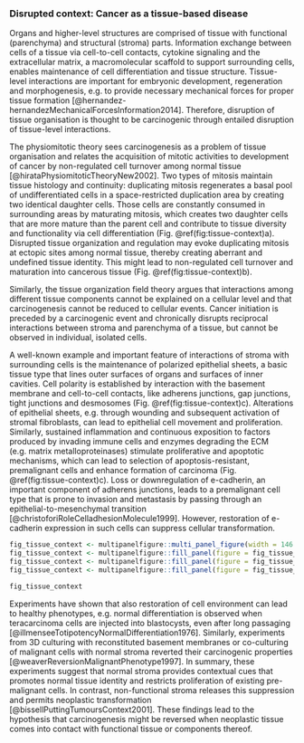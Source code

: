 ### Disrupted context: Cancer as a tissue-based disease {#development}

Organs and higher-level structures are comprised of tissue with functional (parenchyma) and structural (stroma) parts. Information exchange between cells of a tissue via cell-to-cell contacts, cytokine signaling and the extracellular matrix, a macromolecular scaffold to support surrounding cells, enables maintenance of cell differentiation and tissue structure. Tissue-level interactions are important for embryonic development, regeneration and morphogenesis, e.g. to provide necessary mechanical forces for proper tissue formation [@hernandez-hernandezMechanicalForcesInformation2014]. Therefore, disruption of tissue organisation is thought to be carcinogenic through entailed disruption of tissue-level interactions.

The physiomitotic theory sees carcinogenesis as a problem of tissue organisation and relates the acquisition of mitotic activities to development of cancer by non-regulated cell turnover among normal tissue [@hirataPhysiomitoticTheoryNew2002]. Two types of mitosis maintain tissue histology and continuity: duplicating mitosis regenerates a basal pool of undifferentiated cells in a space-restricted duplication area by creating two identical daughter cells. Those cells are constantly consumed in surrounding areas by maturating mitosis, which creates two daughter cells that are more mature than the parent cell and contribute to tissue diversity and functionality via cell differentiation (Fig. \@ref(fig:tissue-context)a).
Disrupted tissue organization and regulation may evoke duplicating mitosis at ectopic sites among normal tissue, thereby creating aberrant and undefined tissue identity. This might lead to non-regulated cell turnover and maturation into cancerous tissue (Fig. \@ref(fig:tissue-context)b).

Similarly, the tissue organization field theory argues that interactions among different tissue components cannot be explained on a cellular level and that carcinogenesis cannot be reduced to cellular events. Cancer initiation is preceded by a carcinogenic event and chronically disrupts reciprocal interactions between stroma and parenchyma of a tissue, but cannot be observed in individual, isolated cells.

A well-known example and important feature of interactions of stroma with surrounding cells is the maintenance of polarized epithelial sheets, a basic tissue type that lines outer surfaces of organs and surfaces of inner cavities. Cell polarity is established by interaction with the basement membrane and cell-to-cell contacts, like adherens junctions, gap junctions, tight junctions and desmosomes (Fig. \@ref(fig:tissue-context)c). Alterations of epithelial sheets, e.g. through wounding and subsequent activation of stromal fibroblasts, can lead to epithelial cell movement and proliferation. Similarly, sustained inflammation and continuous exposition to factors produced by invading immune cells and enzymes degrading the ECM (e.g. matrix metalloproteinases) stimulate proliferative and apoptotic mechanisms, which can lead to selection of apoptosis-resistant, premalignant cells and enhance formation of carcinoma (Fig. \@ref(fig:tissue-context)c). Loss or downregulation of e-cadherin, an important component of adherens junctions, leads to a premalignant cell type that is prone to invasion and metastasis by passing through an epithelial-to-mesenchymal transition [@christoforiRoleCelladhesionMolecule1999]. However, restoration of e-cadherin expression in such cells can suppress cellular transformation.

```r

fig_tissue_context <- multipanelfigure::multi_panel_figure(width = 146.5, height = c(30, 50), column_spacing = 0, unit = "mm", columns = 7, panel_label_type = "lower-alpha")
fig_tissue_context <- multipanelfigure::fill_panel(figure = fig_tissue_context, file.path("..", "figures", "physiomitotic-01.png"), column = 1:7, row = 1, scaling = "fit")
fig_tissue_context <- multipanelfigure::fill_panel(figure = fig_tissue_context, file.path("..", "figures", "normal_epithelium-01.png"), column = 1:4, row = 2, scaling = "fit")
fig_tissue_context <- multipanelfigure::fill_panel(figure = fig_tissue_context, file.path("..", "figures", "disrupted_epithelium-01.png"), column = 5:7, row = 2, scaling = "fit")

fig_tissue_context
```

Experiments have shown that also restoration of cell environment can lead to healthy phenotypes, e.g. normal differentiation is observed when teracarcinoma cells are injected into blastocysts, even after long passaging [@illmenseeTotipotencyNormalDifferentiation1976]. Similarly, experiments from 3D culturing with reconstituted basement membranes or co-culturing of malignant cells with normal stroma reverted their carcinogenic properties [@weaverReversionMalignantPhenotype1997]. In summary, these experiments suggest that normal stroma provides contextual cues that promotes normal tissue identity and restricts proliferation of existing pre-malignant cells. In contrast, non-functional stroma releases this suppression and permits neoplastic transformation [@bissellPuttingTumoursContext2001]. These findings lead to the hypothesis that carcinogenesis might be reversed when neoplastic tissue comes into contact with functional tissue or components thereof.
